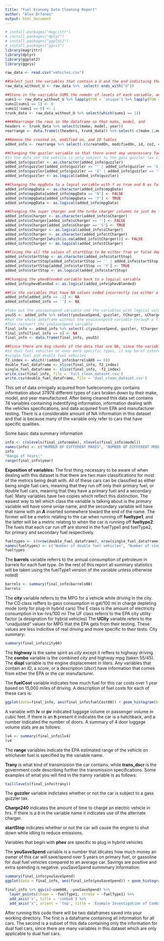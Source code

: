 ```yaml
---
title: "Fuel Economy Data Cleaning Report"
author: "Alex Orfanos"
output: html_document
---
```



```r
# install.packages("magrittr")
# install.packages("dplyr")
# install.packages("ggplot2")
# install.packages("ggvis")
library(magrittr)
library(dplyr)
library(ggplot2)
library(ggvis)
```

```r
raw_data <- read.csv("vehicles.csv")

##Select just the variables that contain a U and the end indictaing they are unrounded information which only exists for a handfull of rows and can be considered duplicate. 
raw_data_without_U <- raw_data %>%  select(-ends_with("U")) 

##Store in the vairiable SUMS the numebr of levels of each variable, and turn it into a vector
sums1 <- raw_data_without_U %>% lapply(FUN = 'unique') %>% lapply(FUN = 'length') %>% unlist()
sums1[sums1 == 1] <- 0
sums1[!sums1 == 0] <- 1
trunk_data <- raw_data_without_U %>% select(which(sums1 == 1))

####Rearrange the rows in the dataframe so that make, model, and 
headers <- trunk_data %>% select(c(make, model, year))
rearrange <- data.frame(c(headers, trunk_data)) %>% select(-c(make.1,model.1,year.1))

##Remove the created on, modified on, and ID tables
added_info <- rearrange %>% select(-c(createdOn, modifiedOn, id, co2, co2A))

##Changing the guzzler variable so that there arent any unnecessary factors
#In the data set the vehicle is only subject to the gass guzzler tax if the data has a T or G
added_info$guzzler <- as.character(added_info$guzzler)
added_info$guzzler[added_info$guzzler == '' | added_info$guzzler == 'S'] <- FALSE
added_info$guzzler[added_info$guzzler == 'G' | added_info$guzzler == 'T'] <- TRUE
added_info$guzzler <- as.logical(added_info$guzzler)

##Changing the mpgData to a logcal variable with Y as true and N as false
added_info$mpgData <- as.character(added_info$mpgData)
added_info$mpgData[added_info$mpgData == 'N'] <- FALSE
added_info$mpgData[added_info$mpgData == 'Y'] <- TRUE
added_info$mpgData <- as.logical(added_info$mpgData)

##Changing the super charger and the turbo charger columns to just be logical values indicating whether a car is super charged or turbo charged
added_info$sCharger <- as.character(added_info$sCharger)
added_info$sCharger[added_info$sCharger == ''] <- FALSE
added_info$sCharger[added_info$sCharger == 'S'] <- TRUE
added_info$sCharger <- as.logical(added_info$sCharger)
added_info$tCharger <- as.character(added_info$tCharger)
added_info$tCharger[which(is.na(added_info$tCharger))] <- FALSE
added_info$tCharger <- as.logical(added_info$tCharger)

##Fixing the all the values of startStop to be either True or false depending on if car has start stop technology
added_info$startStop <- as.character(added_info$startStop)
added_info$startStop[added_info$startStop == '' | added_info$startStop == 'N'] <- FALSE
added_info$startStop[added_info$startStop == 'Y'] <- TRUE
added_info$startStop <- as.logical(added_info$startStop)

##Changing the phevBlended variable back to a logical variable
added_info$phevBlended <- as.logical(added_info$phevBlended)

##Fix the variables that have NA values coded incorrectly (as either a -1, empty string, or 0)
added_info[added_info == -1] <- NA
added_info[added_info == ''] <- NA

#Take out the yousavespend variable and the variables with logical values which is the only col that contains true 0 values
youSS <- added_info %>% select(youSaveSpend, guzzler, tCharger, sCharger, startStop,phevBlended, mpgData)
#Run the whole dataframe without the youSaveSpend variable through a filter causing 0 == NA
#Then reinsert the youSaveSpend variable
final_info <- added_info %>% select(-c(youSaveSpend, guzzler, tCharger, sCharger, startStop,phevBlended, mpgData)) 
final_info[final_info == 0] <- NA
final_info <- data.frame(final_info, youSS)

##Since there are big chunks of the data that are NA, since the variables are only relevant
#to dual fuel vehicles or even more specific types, it may be of interest to subset the data into 
#single fuel and double fuel vehicles
f2_index <- which(!(added_info$barrelsA08 == 0))
double_fuel_dataframe <- slice(final_info, f2_index) 
single_fuel_dataframe <- slice(final_info, -f2_index)
write.csv(final_info, file = 'full_clean_dataset.csv')
write.csv(double_fuel_dataframe, file = 'dual_clean_dataset.csv') 
```

  This set of data orinigally acquired from fueleconomy.gov contains information about 37978 different types of cars broken down by their make, model, and year manufactured. After being cleaned this data set contains 74 variables containing indentifying information, information dealing with the vehicles specifications, and data acquired from EPA and manufacturer testing. There is a considerable amount of NA information in this dataset and that is because many of the variable only refer to cars that have specific qualities. 
  
Some basic data summary information
```r
info <- c(nlevels(final_info$make), nlevels(final_info$model))
names(info) <- c("NUMBER OF DIFFERENT MAKES", "NUMBER OF DIFFERENT MODELS")
info
"Range of Years:"
range(final_info$year)
```

__Exposition of variables:__
The first thing necessary to be aware of when dealing with this dataset is that there are two main classifications for most of the metrics being dealt with. All of these cars can be classified as either being single fuel cars, meaning that they run off only their primary fuel, or double fuel cars, meaning that they have a primary fuel and a secondary fuel. Many variables have two copies which reflect this distinction. The easiest way to tell which class the variable is talking about is the primary variable will have some uniqe name, and the secondary variable will have that name with an __A__ inserted somewhere toward the end of the name. The former will be a metric relating to the car when running off __fueltype1__, and the latter will be a metric relating to when the car is running off __fueltype2__. The fuels that each car run off are stored in the fuelType1 and fuelType2, for primary and secondary fuel respectively. 
```r
fueltypes <- c(nrow(double_fuel_dataframe), nrow(single_fuel_dataframe))
names(fueltypes) <- c("Number of double fuel vehicles", "Number of single fuel vehicles")
fueltypes
```

The __barrels__ variable referrs to the annual consumption of petroleum in barrels for each fuel type. (In the rest of this report all summary statistics will be taken using the fuelType1 version of the variable unless otherwise noted)
```r
barrels <- summary(final_info$barrels08)
barrels
```

The __city__ variable referrs to the MPG for a vehicle while driving in the city.
The CD class reffers to gass consumption in gal/100 mi in charge depleting mode (only for plug-in hybrid cars)
The E class is the amount of electricity consumption in kw-hrs/100 mi
The UF class referrs to the EPA city utility factor (a designation for hybrid
vehicles)
The __UCity__ variable refers to the "unadjusted" values for MPG that the EPA gets from their testing. These values are less indicitive of real driving and more specific to their tests. 
City summary:
```r
summary(final_info$city08)
```

The __highway__ is the same spirit as _city_ except it reffers to highway driving. 
The __combo__ variable is the combined _city_ and highway mpg (taken 55/45).
The __displ__ variable is the engine displacement in liters.
Any variables that contain an _ID_, a _score_, or a description (_dscr_) have information that comes from either the EPA or the car manufacturer. 

The __fuelCost__ variable indicates how much fuel for this car costs over 1 year based on 15,000 miles of driving. 
A description of fuel costs for each of these cars is:
```r
ggplot(data=final_info, aes(final_info$fuelCost08)) + geom_histogram(binwidth = 50) + labs(title = "Fuel Cost Over fuelType1") + labs(x = "Cost in dollars")
```

A variable with __lv__ or __pv__ indicated luggage volume or passenger volume in cubic feet. If there is an __h__ present it indicates the car is a hatchback, and a number indicated the number of doors. 
A summary of 4 door luggage volume stats are as follows:
```r
lv4 <- summary(final_info$lv4)
lv4
```

The __range__ variables indicate the EPA estimated range of the vehicle on whichever fuel is specified by the variable name.

__Trany__ is what kind of transmission the car contains, while
__trans_dscr__ is the government code describing further the transmission specifications.
Some examples of what you will find in the tranny variable is as follows:
```r
tail(levels(final_info$trany))
```
The __guzzler__ variable indictates whether or not the car is subject to a gass guzzler tax. 

__Charge240__ indicates the amount of time to charge an electric vehicle in hrs. If there is a _b_ in the variable name it indicates use of the alternate charger.

__startStop__ indicates whether or not the car will cause the engine to shut down while idling to reduce emissions. 

Variables that begin with __phev__ are specific to plug in hybrid vehicles

The __youSaveSpend__ variable is a number that idicates how much money an owner of this car will save/spend over 5 years on primary fuel, or gassoline for dual fuel vehicles compared to an average car. Savings are positive and extra spending is negative. 
youSaveSpend summmary Information:

```r
summary(final_info$youSaveSpend)
ggplot(data = final_info, aes(final_info$youSaveSpend)) + geom_histogram(bins = 50) + labs(x = 'Amount Saved/Spent in dollars') + labs(title = "youSaveSpend Histogram")

final_info %>% ggvis(~comb08, ~youSaveSpend) %>% 
  layer_points(shape = ~fuelType1, stroke = ~fuelType1) %>% 
  add_axis('x', title = 'combo8') %>% 
  add_axis("x", orient = 'top', title = 'Example Investigation of Combined MPG vs Fuel Savings',properties = axis_props(axis = list(stroke = "white"),labels = list(fontSize = 0)))
```

After running this code there will be two dataframes saved into your working directory. The first is a dataframe containing all information for all cars. The second is a subset of this data containing only the information for dual fuel cars, since there are many variables in this dataset which are only applicable to dual fuel cars. 

